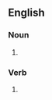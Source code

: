 ==English==
===Noun===
{{en-noun|French-kisses}}
# {{alternate form of|French kiss|lang=en}}
===Verb===
{{en-verb|French-kisses|French-kissing|French-kissed}}
# {{alternate form of|French kiss|lang=en}}